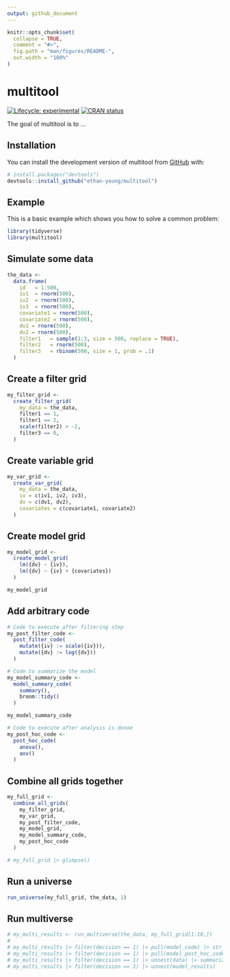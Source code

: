 ```yaml
---
output: github_document
---
```


<!-- README.md is generated from README.Rmd. Please edit that file -->

```r
knitr::opts_chunk$set(
  collapse = TRUE,
  comment = "#>",
  fig.path = "man/figures/README-",
  out.width = "100%"
)
```

# multitool

<!-- badges: start -->
[![Lifecycle: experimental](https://img.shields.io/badge/lifecycle-experimental-orange.svg)](https://lifecycle.r-lib.org/articles/stages.html#experimental)
[![CRAN status](https://www.r-pkg.org/badges/version/multitool)](https://CRAN.R-project.org/package=multitool)
<!-- badges: end -->

The goal of multitool is to ...

## Installation

You can install the development version of multitool from [GitHub](https://github.com/) with:

``` r
# install.packages("devtools")
devtools::install_github("ethan-young/multitool")
```

## Example

This is a basic example which shows you how to solve a common problem:

```r
library(tidyverse)
library(multitool)
```

## Simulate some data

```r
the_data <-
  data.frame(
    id   = 1:500,
    iv1  = rnorm(500),
    iv2  = rnorm(500),
    iv3  = rnorm(500),
    covariate1 = rnorm(500),
    covariate2 = rnorm(500),
    dv1 = rnorm(500),
    dv2 = rnorm(500),
    filter1   = sample(1:3, size = 500, replace = TRUE),
    filter2   = rnorm(500),
    filter3   = rbinom(500, size = 1, prob = .1)
  )
```

## Create a filter grid

```r
my_filter_grid <-
  create_filter_grid(
    my_data = the_data,
    filter1 == 1,
    filter1 == 2,
    scale(filter2) > -2,
    filter3 == 0,
  )
```

## Create variable grid

```r
my_var_grid <-
  create_var_grid(
    my_data = the_data,
    iv = c(iv1, iv2, iv3),
    dv = c(dv1, dv2),
    covariates = c(covariate1, covariate2)
  )
```

## Create model grid

```r
my_model_grid <-
  create_model_grid(
    lm({dv} ~ {iv}),
    lm({dv} ~ {iv} + {covariates})
  )

my_model_grid
```

## Add arbitrary code

```r
# Code to execute after filtering step
my_post_filter_code <- 
  post_filter_code(
    mutate({iv} := scale({iv})), 
    mutate({dv} := log({dv}))
  )
```

```r
# Code to summarize the model
my_model_summary_code <- 
  model_summary_code(
    summary(),
    broom::tidy()
  )

my_model_summary_code
```

```r
# Code to execute after analysis is donoe
my_post_hoc_code <- 
  post_hoc_code(
    anova(),
    aov()
  )
```


## Combine all grids together

```r
my_full_grid <- 
  combine_all_grids(
    my_filter_grid, 
    my_var_grid, 
    my_post_filter_code,
    my_model_grid,
    my_model_summary_code,
    my_post_hoc_code
  )

# my_full_grid |> glimpse()
```

## Run a universe

```r
run_universe(my_full_grid, the_data, 1)
```


## Run multiverse

```r
# my_multi_results <- run_multiverse(the_data, my_full_grid[1:10,])
# 
# my_multi_results |> filter(decision == 1) |> pull(model_code) |> str_replace_all(" \\|> ", " |> \n") |> glue::glue()
# my_multi_results |> filter(decision == 1) |> pull(model_post_hoc_code) |> str_replace_all(" \\|> ", " |> \n") |> glue::glue()
# my_multi_results |> filter(decision == 1) |> unnest(data) |> summarize(mean = mean(iv1), sd = sd(iv1))
# my_multi_results |> filter(decision == 1) |> unnest(model_results)
```

